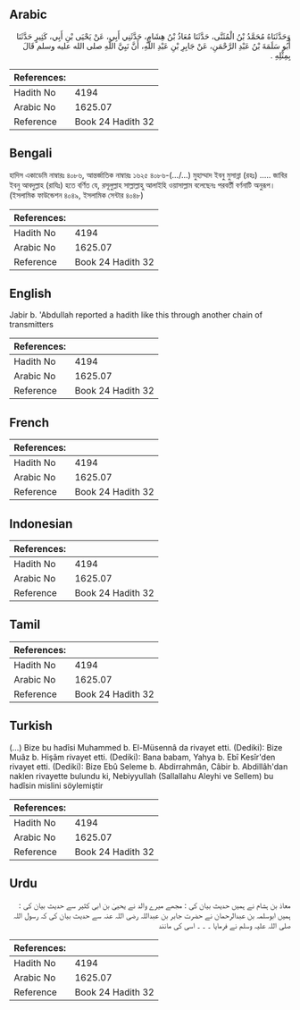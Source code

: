 ## Arabic


<div dir="rtl" lang="ar" style={{fontSize:'larger',backgroundColor:'#f8f9fa',padding:20}}>
وَحَدَّثَنَاهُ مُحَمَّدُ بْنُ الْمُثَنَّى، حَدَّثَنَا مُعَاذُ بْنُ هِشَامٍ، حَدَّثَنِي أَبِي، عَنْ يَحْيَى بْنِ أَبِي، كَثِيرٍ حَدَّثَنَا أَبُو سَلَمَةَ بْنُ عَبْدِ الرَّحْمَنِ، عَنْ جَابِرِ بْنِ عَبْدِ اللَّهِ، أَنَّ نَبِيَّ اللَّهِ صلى الله عليه وسلم قَالَ بِمِثْلِهِ ‏.‏
</div>
<div style={{backgroundColor:'#f8f9fa',padding:20, marginBottom: 10}}><table> <thead> <tr> <th>References:</th> <th></th> </tr> </thead> <tbody><tr><td>Hadith No</td><td>4194</td></tr><tr><td>Arabic No</td><td>1625.07</td></tr><tr><td>Reference</td><td>Book 24 Hadith 32</td></tr></tbody></table></div>

## Bengali


<div dir="ltr" lang="bn" style={{fontSize:'larger',backgroundColor:'#f8f9fa',padding:20}}>
হাদিস একাডেমি নাম্বারঃ ৪০৮৬, আন্তর্জাতিক নাম্বারঃ ১৬২৫ ৪০৮৬-(.../...) মুহাম্মাদ ইবনু মুসান্না (রহঃ) ..... জাবির ইবনু আবদুল্লাহ (রাযিঃ) হতে বর্ণিত যে, রসূলুল্লাহ সাল্লাল্লাহু আলাইহি ওয়াসাল্লাম বলেছেনঃ পরবর্তী বর্ণনাটি অনুরূপ। (ইসলামিক ফাউন্ডেশন ৪০৪৯, ইসলামিক সেন্টার ৪০৪৮)
</div>
<div style={{backgroundColor:'#f8f9fa',padding:20, marginBottom: 10}}><table> <thead> <tr> <th>References:</th> <th></th> </tr> </thead> <tbody><tr><td>Hadith No</td><td>4194</td></tr><tr><td>Arabic No</td><td>1625.07</td></tr><tr><td>Reference</td><td>Book 24 Hadith 32</td></tr></tbody></table></div>

## English


<div dir="ltr" lang="en" style={{fontSize:'larger',backgroundColor:'#f8f9fa',padding:20}}>
Jabir b. 'Abdullah reported a hadith like this through another chain of transmitters
</div>
<div style={{backgroundColor:'#f8f9fa',padding:20, marginBottom: 10}}><table> <thead> <tr> <th>References:</th> <th></th> </tr> </thead> <tbody><tr><td>Hadith No</td><td>4194</td></tr><tr><td>Arabic No</td><td>1625.07</td></tr><tr><td>Reference</td><td>Book 24 Hadith 32</td></tr></tbody></table></div>

## French


<div dir="ltr" lang="fr" style={{fontSize:'larger',backgroundColor:'#f8f9fa',padding:20}}>

</div>
<div style={{backgroundColor:'#f8f9fa',padding:20, marginBottom: 10}}><table> <thead> <tr> <th>References:</th> <th></th> </tr> </thead> <tbody><tr><td>Hadith No</td><td>4194</td></tr><tr><td>Arabic No</td><td>1625.07</td></tr><tr><td>Reference</td><td>Book 24 Hadith 32</td></tr></tbody></table></div>

## Indonesian


<div dir="ltr" lang="id" style={{fontSize:'larger',backgroundColor:'#f8f9fa',padding:20}}>

</div>
<div style={{backgroundColor:'#f8f9fa',padding:20, marginBottom: 10}}><table> <thead> <tr> <th>References:</th> <th></th> </tr> </thead> <tbody><tr><td>Hadith No</td><td>4194</td></tr><tr><td>Arabic No</td><td>1625.07</td></tr><tr><td>Reference</td><td>Book 24 Hadith 32</td></tr></tbody></table></div>

## Tamil


<div dir="ltr" lang="ta" style={{fontSize:'larger',backgroundColor:'#f8f9fa',padding:20}}>

</div>
<div style={{backgroundColor:'#f8f9fa',padding:20, marginBottom: 10}}><table> <thead> <tr> <th>References:</th> <th></th> </tr> </thead> <tbody><tr><td>Hadith No</td><td>4194</td></tr><tr><td>Arabic No</td><td>1625.07</td></tr><tr><td>Reference</td><td>Book 24 Hadith 32</td></tr></tbody></table></div>

## Turkish


<div dir="ltr" lang="tr" style={{fontSize:'larger',backgroundColor:'#f8f9fa',padding:20}}>
(…) Bize bu hadîsi Muhammed b. El-Müsennâ da rivayet etti. (Dediki): Bize Muâz b. Hişâm rivayet etti. (Dediki): Bana babam, Yahya b. Ebî Kesîr'den rivayet etti. (Dediki): Bize Ebû Seleme b. Abdirrahmân, Câbir b. Abdillâh'dan naklen rivayette bulundu ki, Nebiyyullah (Sallallahu Aleyhi ve Sellem) bu hadîsin mislini söylemiştir
</div>
<div style={{backgroundColor:'#f8f9fa',padding:20, marginBottom: 10}}><table> <thead> <tr> <th>References:</th> <th></th> </tr> </thead> <tbody><tr><td>Hadith No</td><td>4194</td></tr><tr><td>Arabic No</td><td>1625.07</td></tr><tr><td>Reference</td><td>Book 24 Hadith 32</td></tr></tbody></table></div>

## Urdu


<div dir="rtl" lang="ur" style={{fontSize:'larger',backgroundColor:'#f8f9fa',padding:20}}>
معاذ بن ہشام نے ہمیں حدیث بیان کی : مجھے میرے والد نے یحییٰ بن ابی کثیر سے حدیث بیان کی : ہمیں ابوسلمہ بن عبدالرحمان نے حضرت جابر بن عبداللہ رضی اللہ عنہ سے حدیث بیان کی کہ رسول اللہ صلی اللہ علیہ وسلم نے فرمایا ۔ ۔ ۔ اسی کی مانند
</div>
<div style={{backgroundColor:'#f8f9fa',padding:20, marginBottom: 10}}><table> <thead> <tr> <th>References:</th> <th></th> </tr> </thead> <tbody><tr><td>Hadith No</td><td>4194</td></tr><tr><td>Arabic No</td><td>1625.07</td></tr><tr><td>Reference</td><td>Book 24 Hadith 32</td></tr></tbody></table></div>